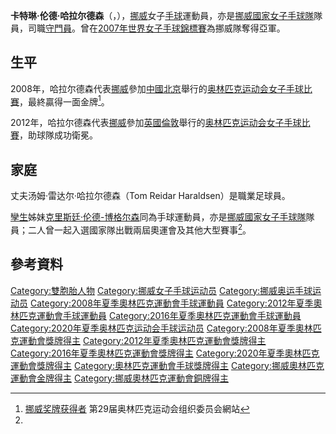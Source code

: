{{Infobox handball biography
| name                = 卡特琳·伦德·哈拉尔德森<br/>{{lang|no|Katrine Lunde Haraldsen}}
| image               = Katrine Lunde 2 20180203.jpg
| caption             = 2018年的伦德
| nationality         = {{NOR}}
| birth_date          = {{birth date and age|1980|3|30}}<ref name=Olympic>{{cite web|title=Overview - Katrine Lunde Haraldsen|url=http://www.london2012.com/athlete/haraldsen-katrine-lunde-1044092/|publisher=Official site of the London 2012 Olympic and Paralympic Games|deadurl=yes|archiveurl=https://web.archive.org/web/20120730155042/http://www.london2012.com/athlete/haraldsen-katrine-lunde-1044092/|archivedate=2012-07-30|accessdate=2012-08-18}}</ref>
| birth_place         = {{NOR}}[[克里斯蒂安桑|克里斯蒂安桑]]
| height              = {{height|m=1.81}}<ref name=Olympic/>
| position            = [[守門員|守門員]]
| currentclub         = Vipers Kristiansand
| clubnumber          = 16
| years1              = {{0|0000}}–2004
| clubs1              = Våg Vipers
| years2              = 2004–2007
| clubs2              = Aalborg DH
| years3              = 2007–2010
| clubs3              = Viborg HK
| years4              = 2010–2015
| clubs4              = Győri Audi ETO KC
| years5              = 2015–2017
| clubs5              = Rostov-Don
| years6              = 2017–
| clubs6              = Vipers Kristiansand
| nationalyears1      = 2002–
| nationalteam1       = [[挪威國家女子手球隊|挪威]]
| nationalcaps1       = 305
| nationalgoals1      = 3
| show-medals         = no
| medaltemplates      = 
{{MedalCountry | {{NOR}} }}
{{MedalSport | 女子[[手球|手球]]}}
{{MedalCompetition|[[奧林匹克運動會|奧林匹克運動會]]}}
{{MedalGold  | [[2008年夏季奧林匹克運動會|2008年 北京]] | [[2008年夏季奧林匹克運動會女子手球比賽|女子隊際]]}}
{{MedalGold  | [[2012年夏季奧林匹克運動會|2012年 倫敦]] | [[2012年夏季奧林匹克運動會女子手球比賽|女子隊際]]}}
{{MedalBronze| [[2016年夏季奧林匹克運動會|2016年 里約熱內盧]] | [[2016年夏季奧林匹克運動會女子手球比賽|女子隊際]]}}
{{MedalCompetition|[[世界女子手球錦標賽|世界女子手球錦標賽]]}}
{{MedalSilver | [[2007年世界女子手球錦標賽|2007年 法國]] | 女子隊際}}
{{MedalBronze | [[2009年世界女子手球錦標賽|2009年 中國]] | 女子隊際}}
{{MedalGold | [[2011年世界女子手球錦標賽|2011年 巴西]] | 女子隊際}}
{{MedalCompetition|[[歐洲女子手球錦標賽|歐洲女子手球錦標賽]]}}
{{MedalSilver | [[2002年歐洲女子手球錦標賽|2002年 丹麥]] | 女子隊際}}
{{MedalGold | [[2004年歐洲女子手球錦標賽|2004年 匈牙利]] | 女子隊際}}
{{MedalGold | [[2006年歐洲女子手球錦標賽|2006年 瑞典]] | 女子隊際}}
{{MedalGold | [[2008年歐洲女子手球錦標賽|2008年 馬其頓]] | 女子隊際}}
{{MedalGold | [[2010年歐洲女子手球錦標賽|2010年 丹麥 / 挪威]] | 女子隊際}}
}}
'''卡特琳·伦德·哈拉尔德森'''（{{lang-no|Katrine Lunde Haraldsen}}，{{bd|1980年|3月30日}}），[[挪威|挪威]]女子[[手球|手球]]運動員，亦是[[挪威國家女子手球隊|挪威國家女子手球隊]]隊員，司職[[守門員|守門員]]。曾在[[2007年世界女子手球錦標賽|2007年世界女子手球錦標賽]]為挪威隊奪得亞軍。

== 生平 ==
2008年，哈拉尔德森代表[[2008年夏季奥林匹克运动会挪威代表团|挪威]]參加[[中國|中國]][[北京|北京]]舉行的[[2008年夏季奥林匹克运动会|奥林匹克运动会]][[2008年夏季奧林匹克運動會女子手球比賽|女子手球比賽]]，最終贏得一面金牌<ref>[http://ipv6.beijing2008.cn/myresults/WRM/CHI/INF/GL/92A/NOR_T.shtml 挪威奖牌获得者]{{dead link|date=2017年11月 |bot=InternetArchiveBot |fix-attempted=yes }} 第29届奥林匹克运动会组织委员会網站</ref>。

2012年，哈拉尔德森代表[[2012年夏季奥林匹克运动会挪威代表团|挪威]]參加[[英國|英國]][[倫敦|倫敦]]舉行的[[2012年夏季奥林匹克运动会|奥林匹克运动会]][[2012年夏季奧林匹克運動會女子手球比賽|女子手球比賽]]，助球隊成功衛冕。

== 家庭 ==
丈夫汤姆·雷达尔·哈拉尔德森（Tom Reidar Haraldsen）是職業足球員。

[[孿生|孿生]]姊妹[[克里斯廷·伦德-博格尔森|克里斯廷·伦德-博格尔森]]同為手球運動員，亦是[[挪威國家女子手球隊|挪威國家女子手球隊]]隊員；二人曾一起入選國家隊出戰兩屆奧運會及其他大型賽事<ref name=Olympic/>。

== 參考資料 ==
{{Reflist}}

{{2008年夏季奧運會挪威國家女子手球隊}}
{{2011年世界女子手球錦標賽挪威國家女子手球隊}}
{{2012年夏季奧運會挪威國家女子手球隊}}
{{2013年世界女子手球錦標賽挪威國家女子手球隊}}

{{Commons|Katrine Lunde Haraldsen}}
{{Authority control}}

{{DEFAULTSORT:Lunde Haraldsen, Katrine}}
[[Category:雙胞胎人物|Category:雙胞胎人物]]
[[Category:挪威女子手球运动员|Category:挪威女子手球运动员]]
[[Category:挪威奥运手球运动员|Category:挪威奥运手球运动员]]
[[Category:2008年夏季奧林匹克運動會手球運動員|Category:2008年夏季奧林匹克運動會手球運動員]]
[[Category:2012年夏季奧林匹克運動會手球運動員|Category:2012年夏季奧林匹克運動會手球運動員]]
[[Category:2016年夏季奧林匹克運動會手球運動員|Category:2016年夏季奧林匹克運動會手球運動員]]
[[Category:2020年夏季奥林匹克运动会手球运动员|Category:2020年夏季奥林匹克运动会手球运动员]]
[[Category:2008年夏季奧林匹克運動會獎牌得主|Category:2008年夏季奧林匹克運動會獎牌得主]]
[[Category:2012年夏季奧林匹克運動會獎牌得主|Category:2012年夏季奧林匹克運動會獎牌得主]]
[[Category:2016年夏季奧林匹克運動會獎牌得主|Category:2016年夏季奧林匹克運動會獎牌得主]]
[[Category:2020年夏季奧林匹克運動會獎牌得主|Category:2020年夏季奧林匹克運動會獎牌得主]]
[[Category:奧林匹克運動會手球獎牌得主|Category:奧林匹克運動會手球獎牌得主]]
[[Category:挪威奧林匹克運動會金牌得主|Category:挪威奧林匹克運動會金牌得主]]
[[Category:挪威奧林匹克運動會銅牌得主|Category:挪威奧林匹克運動會銅牌得主]]